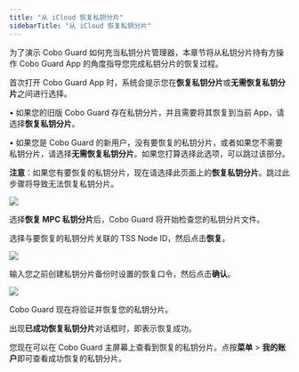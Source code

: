 ```yaml
---
title: "从 iCloud 恢复私钥分片"
sidebarTitle: "从 iCloud 恢复私钥分片"
---
```


为了演示 Cobo Guard 如何充当私钥分片管理器，本章节将从私钥分片持有方操作 Cobo Guard App 的角度指导您完成私钥分片的恢复过程。

首次打开 Cobo Guard App 时，系统会提示您在**恢复私钥分片**或**无需恢复私钥分片**之间进行选择。

• 如果您的旧版 Cobo Guard 存在私钥分片，并且需要将其恢复到当前 App，请选择**恢复私钥分片**。

• 如果您是 Cobo Guard 的新用户，没有要恢复的私钥分片，或者如果您不需要私钥分片，请选择**无需恢复私钥分片**。如果您打算选择此选项，可以跳过该部分。

**注意**：如果您有要恢复的私钥分片，现在请选择此页面上的**恢复私钥分片**。跳过此步骤将导致无法恢复私钥分片。

<img src="/cn/images/cobo-guard/common/6.png" className="screenshot_nav_bar"></img>

选择**恢复 MPC 私钥分片**后，Cobo Guard 将开始检查您的私钥分片文件。

选择与要恢复的私钥分片关联的 TSS Node ID，然后点击**恢复**。

<img src="/cn/images/cobo-guard/common/7.png" className="screenshot_nav_bar"></img>

输入您之前创建私钥分片备份时设置的恢复口令，然后点击**确认**。

<img src="/cn/images/cobo-guard/common/8.png" className="screenshot_nav_bar"></img>

Cobo Guard 现在将验证并恢复您的私钥分片。

出现**已成功恢复私钥分片**对话框时，即表示恢复成功。

您现在可以在 Cobo Guard 主屏幕上查看到恢复的私钥分片。点按**菜单** > **我的账户**即可查看成功恢复的私钥分片。